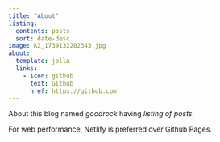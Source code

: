 ```yaml
---
title: "About"
listing:
  contents: posts
  sort: date-desc
image: K2_1739132202343.jpg
about:
  template: jolla
  links:
    - icon: github
      text: Github
      href: https://github.com
---
```


About this blog named *goodrock* having *listing of posts.*

For web performance, Netlify is preferred over Github Pages.
